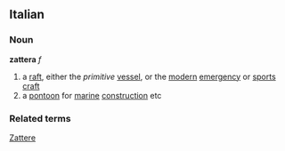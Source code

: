 ==Italian==
===Noun===
'''zattera''' ''f''
# a [[raft]], either the ''primitive'' [[vessel]], or the [[modern]] [[emergency]] or [[sports]] [[craft]]
# a [[pontoon]] for [[marine]] [[construction]] etc
===Related terms===
[[Zattere]]